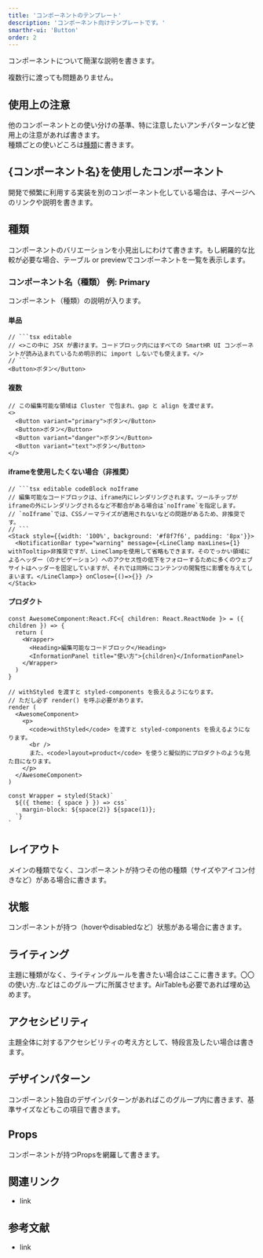 ```yaml
---
title: 'コンポーネントのテンプレート'
description: 'コンポーネント向けテンプレートです。'
smarthr-ui: 'Button'
order: 2
---
```



コンポーネントについて簡潔な説明を書きます。

複数行に渡っても問題ありません。

<ComponentStory name="Button" />

## 使用上の注意

他のコンポーネントとの使い分けの基準、特に注意したいアンチパターンなど使用上の注意があれば書きます。  
種類ごとの使いどころは[種類](#h2-2)に書きます。


## \{コンポーネント名\}を使用したコンポーネント

開発で頻繁に利用する実装を別のコンポーネント化している場合は、子ページへのリンクや説明を書きます。

## 種類

コンポーネントのバリエーションを小見出しにわけて書きます。もし網羅的な比較が必要な場合、テーブル or previewでコンポーネントを一覧を表示します。

### コンポーネント名（種類） 例: Primary

コンポーネント（種類）の説明が入ります。

#### 単品

```tsx editable
// ```tsx editable
// <>この中に JSX が書けます。コードブロック内にはすべての SmartHR UI コンポーネントが読み込まれているため明示的に import しないでも使えます。</>
// ```
<Button>ボタン</Button>
```

#### 複数

```tsx editable codeBlock
// この編集可能な領域は Cluster で包まれ、gap と align を渡せます。
<>
  <Button variant="primary">ボタン</Button>
  <Button>ボタン</Button>
  <Button variant="danger">ボタン</Button>
  <Button variant="text">ボタン</Button>
</>
```

#### iframeを使用したくない場合（非推奨）

```tsx editable noIframe
// ```tsx editable codeBlock noIframe
// 編集可能なコードブロックは、iframe内にレンダリングされます。ツールチップがiframeの外にレンダリングされるなど不都合がある場合は`noIframe`を指定します。
// `noIframe`では、CSSノーマライズが適用されないなどの問題があるため、非推奨です。
// ```
<Stack style={{width: '100%', background: '#f8f7f6', padding: '8px'}}>
  <NotificationBar type="warning" message={<LineClamp maxLines={1} withTooltip>非推奨ですが、LineClampを使用して省略もできます。そのでっかい領域によるヘッダー（のナビゲーション）へのアクセス性の低下をフォローするために多くのウェブサイトはヘッダーを固定していますが、それでは同時にコンテンツの閲覧性に影響を与えてしまいます。</LineClamp>} onClose={()=>{}} />
</Stack>
```

#### プロダクト

```tsx editable withStyled layout=product
const AwesomeComponent:React.FC<{ children: React.ReactNode }> = ({ children }) => {
  return (
    <Wrapper>
      <Heading>編集可能なコードブロック</Heading>
      <InformationPanel title="使い方">{children}</InformationPanel>
    </Wrapper>
  )
}

// withStyled を渡すと styled-components を扱えるようになります。
// ただし必ず render() を呼ぶ必要があります。
render (
  <AwesomeComponent>
    <p>
      <code>withStyled</code> を渡すと styled-components を扱えるようになります。
      <br />
      また、<code>layout=product</code> を使うと擬似的にプロダクトのような見た目になります。
    </p>
  </AwesomeComponent>
)

const Wrapper = styled(Stack)`
  ${({ theme: { space } }) => css`
    margin-block: ${space(2)} ${space(1)};
  `}
`
```

## レイアウト

メインの種類でなく、コンポーネントが持つその他の種類（サイズやアイコン付きなど）がある場合に書きます。

## 状態

コンポーネントが持つ（hoverやdisabledなど）状態がある場合に書きます。

## ライティング

主題に種類がなく、ライティングルールを書きたい場合はここに書きます。〇〇の使い方..などはこのグループに所属させます。AirTableも必要であれば埋め込めます。

## アクセシビリティ

主題全体に対するアクセシビリティの考え方として、特段言及したい場合は書きます。

## デザインパターン

コンポーネント独自のデザインパターンがあればこのグループ内に書きます、基準サイズなどもこの項目で書きます。

## Props

コンポーネントが持つPropsを網羅して書きます。

<ComponentPropsTable name="Button" />

## 関連リンク

- link

## 参考文献

- link
